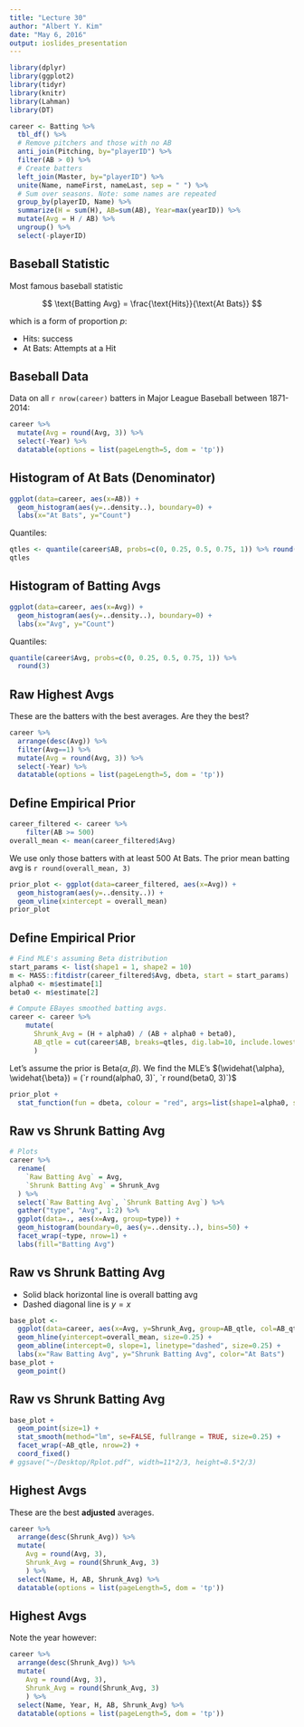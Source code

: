 ```yaml
---
title: "Lecture 30"
author: "Albert Y. Kim"
date: "May 6, 2016"
output: ioslides_presentation
---
```


```r
library(dplyr)
library(ggplot2)
library(tidyr)
library(knitr)
library(Lahman)
library(DT)
```

```r
career <- Batting %>% 
  tbl_df() %>% 
  # Remove pitchers and those with no AB
  anti_join(Pitching, by="playerID") %>% 
  filter(AB > 0) %>%
  # Create batters
  left_join(Master, by="playerID") %>% 
  unite(Name, nameFirst, nameLast, sep = " ") %>%
  # Sum over seasons. Note: some names are repeated
  group_by(playerID, Name) %>%
  summarize(H = sum(H), AB=sum(AB), Year=max(yearID)) %>%
  mutate(Avg = H / AB) %>% 
  ungroup() %>% 
  select(-playerID)
```





## Baseball Statistic

Most famous baseball statistic

$$
\text{Batting Avg} = \frac{\text{Hits}}{\text{At Bats}}
$$

which is a form of proportion $p$:

* $\text{Hits}$: success
* $\text{At Bats}$: Attempts at a Hit





## Baseball Data

Data on all `r nrow(career)` batters in Major League Baseball between 1871-2014:

```r
career %>% 
  mutate(Avg = round(Avg, 3)) %>% 
  select(-Year) %>% 
  datatable(options = list(pageLength=5, dom = 'tp'))
```





## Histogram of At Bats (Denominator)

```r
ggplot(data=career, aes(x=AB)) + 
  geom_histogram(aes(y=..density..), boundary=0) +
  labs(x="At Bats", y="Count")
```

Quantiles:

```r
qtles <- quantile(career$AB, probs=c(0, 0.25, 0.5, 0.75, 1)) %>% round()
qtles
```





## Histogram of Batting Avgs

```r
ggplot(data=career, aes(x=Avg)) + 
  geom_histogram(aes(y=..density..), boundary=0) +
  labs(x="Avg", y="Count")
```

Quantiles:

```r
quantile(career$Avg, probs=c(0, 0.25, 0.5, 0.75, 1)) %>% 
  round(3)
```





## Raw Highest Avgs

These are the batters with the best averages. Are they the best?

```r
career %>% 
  arrange(desc(Avg)) %>%
  filter(Avg==1) %>% 
  mutate(Avg = round(Avg, 3)) %>% 
  select(-Year) %>% 
  datatable(options = list(pageLength=5, dom = 'tp'))
```





## Define Empirical Prior

```r
career_filtered <- career %>%
    filter(AB >= 500)
overall_mean <- mean(career_filtered$Avg)
```

We use only those batters with at least 500 At Bats. The prior mean batting avg is
`r round(overall_mean, 3)`

```r
prior_plot <- ggplot(data=career_filtered, aes(x=Avg)) + 
  geom_histogram(aes(y=..density..)) + 
  geom_vline(xintercept = overall_mean)
prior_plot
```





## Define Empirical Prior

```r
# Find MLE's assuming Beta distribution
start_params <- list(shape1 = 1, shape2 = 10)
m <- MASS::fitdistr(career_filtered$Avg, dbeta, start = start_params)
alpha0 <- m$estimate[1]
beta0 <- m$estimate[2]

# Compute EBayes smoothed batting avgs.
career <- career %>%
    mutate(
      Shrunk_Avg = (H + alpha0) / (AB + alpha0 + beta0),
      AB_qtle = cut(career$AB, breaks=qtles, dig.lab=10, include.lowest=TRUE)
      )
```

Let's assume the prior is Beta$(\alpha, \beta)$. We find the MLE's $(\widehat{\alpha}, \widehat{\beta}) = 
(`r round(alpha0, 3)`, `r round(beta0, 3)`)$

```r
prior_plot +
  stat_function(fun = dbeta, colour = "red", args=list(shape1=alpha0, shape2=beta0), size=1.5)
```





## Raw vs Shrunk Batting Avg

```r
# Plots
career %>% 
  rename(
    `Raw Batting Avg` = Avg,
    `Shrunk Batting Avg` = Shrunk_Avg
  ) %>% 
  select(`Raw Batting Avg`, `Shrunk Batting Avg`) %>% 
  gather("type", "Avg", 1:2) %>% 
  ggplot(data=., aes(x=Avg, group=type)) +
  geom_histogram(boundary=0, aes(y=..density..), bins=50) +
  facet_wrap(~type, nrow=1) + 
  labs(fill="Batting Avg")
```





## Raw vs Shrunk Batting Avg

* Solid black horizontal line is overall batting avg
* Dashed diagonal line is $y=x$

```r
base_plot <- 
  ggplot(data=career, aes(x=Avg, y=Shrunk_Avg, group=AB_qtle, col=AB_qtle)) +
  geom_hline(yintercept=overall_mean, size=0.25) +
  geom_abline(intercept=0, slope=1, linetype="dashed", size=0.25) +
  labs(x="Raw Batting Avg", y="Shrunk Batting Avg", color="At Bats")
base_plot + 
  geom_point()
```





## Raw vs Shrunk Batting Avg

```r
base_plot +
  geom_point(size=1) +
  stat_smooth(method="lm", se=FALSE, fullrange = TRUE, size=0.25) +
  facet_wrap(~AB_qtle, nrow=2) +
  coord_fixed()
# ggsave("~/Desktop/Rplot.pdf", width=11*2/3, height=8.5*2/3)
```





## Highest Avgs

These are the best **adjusted** averages.

```r
career %>% 
  arrange(desc(Shrunk_Avg)) %>% 
  mutate(
    Avg = round(Avg, 3),
    Shrunk_Avg = round(Shrunk_Avg, 3)
    ) %>% 
  select(Name, H, AB, Shrunk_Avg) %>% 
  datatable(options = list(pageLength=5, dom = 'tp'))
```





## Highest Avgs

Note the year however:

```r
career %>% 
  arrange(desc(Shrunk_Avg)) %>% 
  mutate(
    Avg = round(Avg, 3),
    Shrunk_Avg = round(Shrunk_Avg, 3)
    ) %>% 
  select(Name, Year, H, AB, Shrunk_Avg) %>% 
  datatable(options = list(pageLength=5, dom = 'tp'))
```
